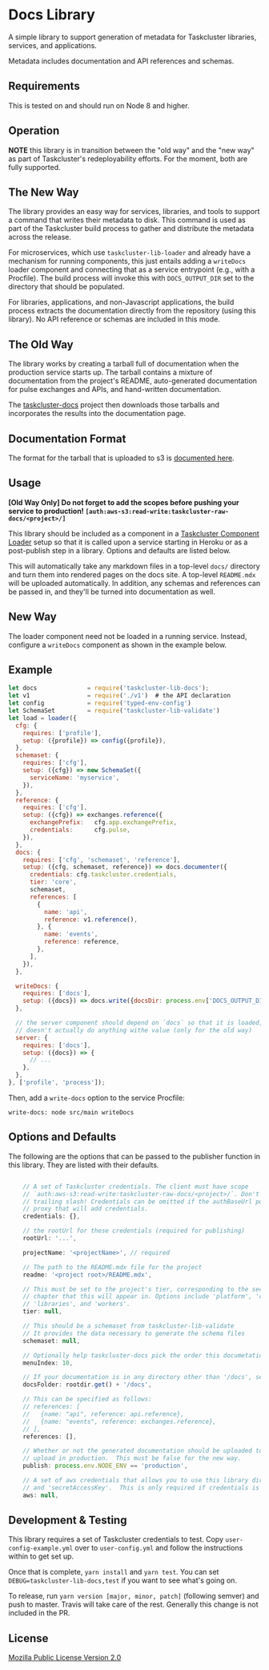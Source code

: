 # Docs Library

A simple library to support generation of metadata for Taskcluster libraries, services, and applications.

Metadata includes documentation and API references and schemas.

Requirements
------------

This is tested on and should run on Node 8 and higher.

Operation
---------

**NOTE** this library is in transition between the "old way" and the "new way" as part of Taskcluster's redeployability efforts.
For the moment, both are fully supported.

## The New Way

The library provides an easy way for services, libraries, and tools to support a command that writes their metadata to disk.
This command is used as part of the Taskcluster build process to gather and distribute the metadata across the release.

For microservices, which use `taskcluster-lib-loader` and already have a mechanism for running components, this just entails adding a `writeDocs` loader component and connecting that as a service entrypoint (e.g., with a Procfile).
The build process will invoke this with `DOCS_OUTPUT_DIR` set to the directory that should be populated.

For libraries, applications, and non-Javascript applications, the build process extracts the documentation directly from the repository (using this library).
No API reference or schemas are included in this mode.

## The Old Way

The library works by creating a tarball full of documentation when the
production service starts up.  The tarball contains a mixture of documentation
from the project's README, auto-generated documentation for pulse exchanges and
APIs, and hand-written documentation.

The [taskcluster-docs](https://github.com/taskcluster/taskcluster-docs) project
then downloads those tarballs and incorporates the results into the
documentation page.

Documentation Format
--------------------

The format for the tarball that is uploaded to s3 is [documented here](https://github.com/taskcluster/taskcluster-lib-docs/blob/master/docs/format.mdx).

Usage
-----

**[Old Way Only] Do not forget to add the scopes before pushing your service to production! `[auth:aws-s3:read-write:taskcluster-raw-docs/<project>/]`**

This library should be included as a component in a [Taskcluster Component Loader](https://github.com/taskcluster/taskcluster-lib-loader)
setup so that it is called upon a service starting in Heroku or as a post-publish step in a library. Options and defaults are listed
below.

This will automatically take any markdown files in a top-level `docs/` directory and turn them into rendered pages on the docs site.
A top-level `README.mdx` will be uploaded automatically.
In addition, any schemas and references can be passed in, and they'll be turned into documentation as well.

## New Way

The loader component need not be loaded in a running service.
Instead, configure a `writeDocs` component as shown in the example below.

Example
-------

```js
let docs              = require('taskcluster-lib-docs');
let v1                = require('./v1')  # the API declaration
let config            = require('typed-env-config')
let SchemaSet         = require('taskcluster-lib-validate')
let load = loader({
  cfg: {
    requires: ['profile'],
    setup: ({profile}) => config({profile}),
  },
  schemaset: {
    requires: ['cfg'],
    setup: ({cfg}) => new SchemaSet({
      serviceName: 'myservice',
    }),
  },
  reference: {
    requires: ['cfg'],
    setup: ({cfg}) => exchanges.reference({
      exchangePrefix:   cfg.app.exchangePrefix,
      credentials:      cfg.pulse,
    }),
  },
  docs: {
    requires: ['cfg', 'schemaset', 'reference'],
    setup: ({cfg, schemaset, reference}) => docs.documenter({
      credentials: cfg.taskcluster.credentials,
      tier: 'core',
      schemaset,
      references: [
        {
          name: 'api',
          reference: v1.reference(),
        }, {
          name: 'events',
          reference: reference,
        },
      ],
    }),
  },

  writeDocs: {
    requires: ['docs'],
    setup: ({docs}) => docs.write({docsDir: process.env['DOCS_OUTPUT_DIR']}),
  },

  // the server component should depend on `docs` so that it is loaded, but
  // doesn't actually do anything withe value (only for the old way)
  server: {
    requires: ['docs'],
    setup: ({docs}) => {
      // ...
    },
  },
}, ['profile', 'process']);
```

Then, add a `write-docs` option to the service Procfile:

```
write-docs: node src/main writeDocs
```

Options and Defaults
--------------------

The following are the options that can be passed to the publisher function in this library. They are listed with their defaults.

```js

    // A set of Taskcluster credentials. The client must have scope
    // `auth:aws-s3:read-write:taskcluster-raw-docs/<project>/`. Don't forget the
    // trailing slash! Credentials can be omitted if the authBaseUrl points to a
    // proxy that will add credentials.
    credentials: {},

    // the rootUrl for these credentials (required for publishing)
    rootUrl: '...',

    projectName: '<projectName>', // required

    // The path to the README.mdx file for the project
    readme: '<project root>/README.mdx',

    // This must be set to the project's tier, corresponding to the section of the docs reference
    // chapter that this will appear in. Options include 'platform', 'core', 'integrations', 'operations',
    // 'libraries', and 'workers'.
    tier: null,

    // This should be a schemaset from taskcluster-lib-validate
    // It provides the data necessary to generate the schema files
    schemaset: null,

    // Optionally help taskcluster-docs pick the order this documetation should appear in on the list.
    menuIndex: 10,

    // If your documentation is in any directory other than '/docs', set this manually.
    docsFolder: rootdir.get() + '/docs',

    // This can be specified as follows:
    // references: [
    //   {name: "api", reference: api.reference},
    //   {name: "events", reference: exchanges.reference},
    // ],
    references: [],

    // Whether or not the generated documentation should be uploaded to s3.  Generally services will only
    // upload in production.  This must be false for the new way.
    publish: process.env.NODE_ENV == 'production',

    // A set of aws credentials that allows you to use this library directly. Must contain both 'accessKeyId'
    // and 'secretAccessKey'.  This is only required if credentials is unavailable.
    aws: null,
```

Development & Testing
---------------------

This library requires a set of Taskcluster credentials to test. Copy `user-config-example.yml` over to `user-config.yml`
and follow the instructions within to get set up.

Once that is complete, `yarn install` and `yarn test`. You can set `DEBUG=taskcluster-lib-docs,test` if you want to see what's going on.

To release, run `yarn version [major, minor, patch]` (following semver) and push
to master.  Travis will take care of the rest.  Generally this change is not
included in the PR.

License
-------

[Mozilla Public License Version 2.0](https://github.com/taskcluster/taskcluster-lib-validate/blob/master/LICENSE)
